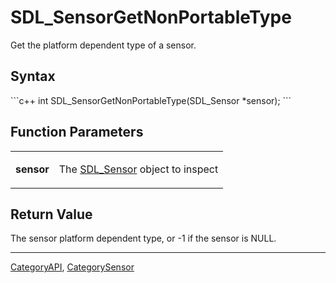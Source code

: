 <!-- pragma section-numbers off -->
<!-- pragma disable-camelcase -->

= SDL_SensorGetNonPortableType =
Get the platform dependent type of a sensor.


== Syntax ==
```c++
int SDL_SensorGetNonPortableType(SDL_Sensor *sensor);
```

== Function Parameters ==
{|
|'''sensor'''
|The [[SDL_Sensor]] object to inspect
|}

== Return Value ==
The sensor platform dependent type, or -1 if the sensor is NULL.

----
[[CategoryAPI]], [[CategorySensor]]
